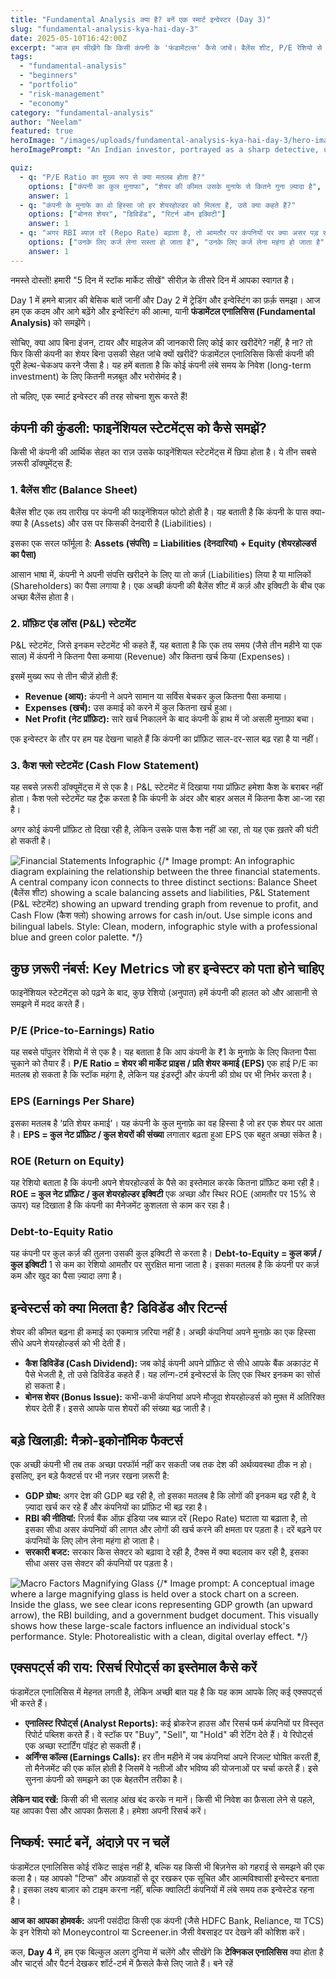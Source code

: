 ```yaml
---
title: "Fundamental Analysis क्या है? बनें एक स्मार्ट इन्वेस्टर (Day 3)"
slug: "fundamental-analysis-kya-hai-day-3"
date: 2025-05-10T16:42:00Z
excerpt: "आज हम सीखेंगे कि किसी कंपनी के 'फंडामेंटल्स' कैसे जांचें। बैलेंस शीट, P/E रेशियो से लेकर RBI की नीतियों तक, वो सब कुछ जो एक लॉन्ग-टर्म इन्वेस्टर को जानना ज़रूरी है।"
tags:
  - "fundamental-analysis"
  - "beginners"
  - "portfolio"
  - "risk-management"
  - "economy"
category: "fundamental-analysis"
author: "Neelam"
featured: true
heroImage: "/images/uploads/fundamental-analysis-kya-hai-day-3/hero-image.jpg"
heroImagePrompt: "An Indian investor, portrayed as a sharp detective, uses a magnifying glass to examine a glowing, holographic blueprint of a company (symbolizing its fundamentals). The blueprint reveals strong foundations like a solid balance sheet and growing profit charts. The backdrop is a modern, slightly futuristic office overlooking Dalal Street at dusk. The atmosphere is one of insight and discovery. Text on blueprint: 'True Value'."

quiz:
  - q: "P/E Ratio का मुख्य रूप से क्या मतलब होता है?"
    options: ["कंपनी का कुल मुनाफा", "शेयर की कीमत उसके मुनाफे से कितने गुना ज़्यादा है", "कंपनी पर कुल कितना कर्ज है"]
    answer: 1
  - q: "कंपनी के मुनाफे का वो हिस्सा जो हर शेयरहोल्डर को मिलता है, उसे क्या कहते हैं?"
    options: ["बोनस शेयर", "डिविडेंड", "रिटर्न ऑन इक्विटी"]
    answer: 1
  - q: "अगर RBI ब्याज़ दरें (Repo Rate) बढ़ाता है, तो आमतौर पर कंपनियों पर क्या असर पड़ सकता है?"
    options: ["उनके लिए कर्ज लेना सस्ता हो जाता है", "उनके लिए कर्ज लेना महंगा हो जाता है", "कोई असर नहीं पड़ता"]
    answer: 1
---
```


नमस्ते दोस्तों! हमारी "5 दिन में स्टॉक मार्केट सीखें" सीरीज़ के तीसरे दिन में आपका स्वागत है।

Day 1 में हमने बाज़ार की बेसिक बातें जानीं और Day 2 में ट्रेडिंग और इन्वेस्टिंग का फ़र्क़ समझा। आज हम एक कदम और आगे बढ़ेंगे और इन्वेस्टिंग की आत्मा, यानी **फंडामेंटल एनालिसिस (Fundamental Analysis)** को समझेंगे।

सोचिए, क्या आप बिना इंजन, टायर और माइलेज की जानकारी लिए कोई कार खरीदेंगे? नहीं, है ना? तो फिर किसी कंपनी का शेयर बिना उसकी सेहत जांचे क्यों खरीदें? फंडामेंटल एनालिसिस किसी कंपनी की पूरी हेल्थ-चेकअप करने जैसा है। यह हमें बताता है कि कोई कंपनी लंबे समय के निवेश (long-term investment) के लिए कितनी मज़बूत और भरोसेमंद है।

तो चलिए, एक स्मार्ट इन्वेस्टर की तरह सोचना शुरू करते हैं!

## कंपनी की कुंडली: फाइनेंशियल स्टेटमेंट्स को कैसे समझें?

किसी भी कंपनी की आर्थिक सेहत का राज़ उसके फाइनेंशियल स्टेटमेंट्स में छिपा होता है। ये तीन सबसे ज़रूरी डॉक्यूमेंट्स हैं:

### 1. बैलेंस शीट (Balance Sheet)
बैलेंस शीट एक तय तारीख पर कंपनी की फाइनेंशियल फोटो होती है। यह बताती है कि कंपनी के पास क्या-क्या है (Assets) और उस पर किसकी देनदारी है (Liabilities)।

इसका एक सरल फॉर्मूला है:
**Assets (संपत्ति) = Liabilities (देनदारियां) + Equity (शेयरहोल्डर्स का पैसा)**

आसान भाषा में, कंपनी ने अपनी संपत्ति खरीदने के लिए या तो कर्ज़ (Liabilities) लिया है या मालिकों (Shareholders) का पैसा लगाया है। एक अच्छी कंपनी की बैलेंस शीट में कर्ज़ और इक्विटी के बीच एक अच्छा बैलेंस होता है।

### 2. प्रॉफ़िट एंड लॉस (P&L) स्टेटमेंट
P&L स्टेटमेंट, जिसे इनकम स्टेटमेंट भी कहते हैं, यह बताता है कि एक तय समय (जैसे तीन महीने या एक साल) में कंपनी ने कितना पैसा कमाया (Revenue) और कितना खर्च किया (Expenses)।

इसमें मुख्य रूप से तीन चीज़ें होती हैं:
*   **Revenue (आय):** कंपनी ने अपने सामान या सर्विस बेचकर कुल कितना पैसा कमाया।
*   **Expenses (खर्च):** उस कमाई को करने में कुल कितना खर्च हुआ।
*   **Net Profit (नेट प्रॉफ़िट):** सारे खर्च निकालने के बाद कंपनी के हाथ में जो असली मुनाफ़ा बचा।

एक इन्वेस्टर के तौर पर हम यह देखना चाहते हैं कि कंपनी का प्रॉफ़िट साल-दर-साल बढ़ रहा है या नहीं।

### 3. कैश फ्लो स्टेटमेंट (Cash Flow Statement)
यह सबसे ज़रूरी डॉक्यूमेंट्स में से एक है। P&L स्टेटमेंट में दिखाया गया प्रॉफ़िट हमेशा कैश के बराबर नहीं होता। कैश फ्लो स्टेटमेंट यह ट्रैक करता है कि कंपनी के अंदर और बाहर असल में कितना कैश आ-जा रहा है।

अगर कोई कंपनी प्रॉफ़िट तो दिखा रही है, लेकिन उसके पास कैश नहीं आ रहा, तो यह एक ख़तरे की घंटी हो सकती है।

![Financial Statements Infographic](/images/uploads/fundamental-analysis-kya-hai-day-3/financial-statements.jpg)
{/* Image prompt: An infographic diagram explaining the relationship between the three financial statements. A central company icon connects to three distinct sections: Balance Sheet (बैलेंस शीट) showing a scale balancing assets and liabilities, P&L Statement (P&L स्टेटमेंट) showing an upward trending graph from revenue to profit, and Cash Flow (कैश फ्लो) showing arrows for cash in/out. Use simple icons and bilingual labels. Style: Clean, modern, infographic style with a professional blue and green color palette. */}

## कुछ ज़रूरी नंबर्स: Key Metrics जो हर इन्वेस्टर को पता होने चाहिए

फाइनेंशियल स्टेटमेंट्स को पढ़ने के बाद, कुछ रेशियो (अनुपात) हमें कंपनी की हालत को और आसानी से समझने में मदद करते हैं।

### P/E (Price-to-Earnings) Ratio
यह सबसे पॉपुलर रेशियो में से एक है। यह बताता है कि आप कंपनी के ₹1 के मुनाफ़े के लिए कितना पैसा चुकाने को तैयार हैं।
**P/E Ratio = शेयर की मार्केट प्राइस / प्रति शेयर कमाई (EPS)**
एक हाई P/E का मतलब हो सकता है कि स्टॉक महंगा है, लेकिन यह इंडस्ट्री और कंपनी की ग्रोथ पर भी निर्भर करता है।

### EPS (Earnings Per Share)
इसका मतलब है 'प्रति शेयर कमाई'। यह कंपनी के कुल मुनाफ़े का वह हिस्सा है जो हर एक शेयर पर आता है।
**EPS = कुल नेट प्रॉफ़िट / कुल शेयरों की संख्या**
लगातार बढ़ता हुआ EPS एक बहुत अच्छा संकेत है।

### ROE (Return on Equity)
यह रेशियो बताता है कि कंपनी अपने शेयरहोल्डर्स के पैसे का इस्तेमाल करके कितना प्रॉफ़िट कमा रही है।
**ROE = कुल नेट प्रॉफ़िट / कुल शेयरहोल्डर इक्विटी**
एक अच्छा और स्थिर ROE (आमतौर पर 15% से ऊपर) यह दिखाता है कि कंपनी का मैनेजमेंट कुशलता से काम कर रहा है।

### Debt-to-Equity Ratio
यह कंपनी पर कुल कर्ज़ की तुलना उसकी कुल इक्विटी से करता है।
**Debt-to-Equity = कुल कर्ज़ / कुल इक्विटी**
1 से कम का रेशियो आमतौर पर सुरक्षित माना जाता है। इसका मतलब है कि कंपनी पर कर्ज़ कम और खुद का पैसा ज़्यादा लगा है।

## इन्वेस्टर्स को क्या मिलता है? डिविडेंड और रिटर्न्स

शेयर की कीमत बढ़ना ही कमाई का एकमात्र ज़रिया नहीं है। अच्छी कंपनियां अपने मुनाफ़े का एक हिस्सा सीधे अपने शेयरहोल्डर्स को भी देती हैं।

*   **कैश डिविडेंड (Cash Dividend):** जब कोई कंपनी अपने प्रॉफ़िट से सीधे आपके बैंक अकाउंट में पैसे भेजती है, तो उसे डिविडेंड कहते हैं। यह लॉन्ग-टर्म इन्वेस्टर्स के लिए एक स्थिर इनकम का सोर्स हो सकता है।
*   **बोनस शेयर (Bonus Issue):** कभी-कभी कंपनियां अपने मौजूदा शेयरहोल्डर्स को मुफ़्त में अतिरिक्त शेयर देती हैं। इससे आपके पास शेयरों की संख्या बढ़ जाती है।

## बड़े खिलाड़ी: मैक्रो-इकोनॉमिक फैक्टर्स

एक अच्छी कंपनी भी तब तक अच्छा परफॉर्म नहीं कर सकती जब तक देश की अर्थव्यवस्था ठीक न हो। इसलिए, इन बड़े फैक्टर्स पर भी नज़र रखना ज़रूरी है:

*   **GDP ग्रोथ:** अगर देश की GDP बढ़ रही है, तो इसका मतलब है कि लोगों की इनकम बढ़ रही है, वे ज़्यादा खर्च कर रहे हैं और कंपनियों का प्रॉफ़िट भी बढ़ रहा है।
*   **RBI की नीतियां:** रिज़र्व बैंक ऑफ़ इंडिया जब ब्याज़ दरें (Repo Rate) घटाता या बढ़ाता है, तो इसका सीधा असर कंपनियों की लागत और लोगों की खर्च करने की क्षमता पर पड़ता है। दरें बढ़ने पर कंपनियों के लिए लोन लेना महंगा हो जाता है।
*   **सरकारी बजट:** सरकार किस सेक्टर को बढ़ावा दे रही है, टैक्स में क्या बदलाव कर रही है, इसका सीधा असर उस सेक्टर की कंपनियों पर पड़ता है।

![Macro Factors Magnifying Glass](/images/uploads/fundamental-analysis-kya-hai-day-3/macro-factors.jpg)
{/* Image prompt: A conceptual image where a large magnifying glass is held over a stock chart on a screen. Inside the glass, we see clear icons representing GDP growth (an upward arrow), the RBI building, and a government budget document. This visually shows how these large-scale factors influence an individual stock's performance. Style: Photorealistic with a clean, digital overlay effect. */}

## एक्सपर्ट्स की राय: रिसर्च रिपोर्ट्स का इस्तेमाल कैसे करें

फंडामेंटल एनालिसिस में मेहनत लगती है, लेकिन अच्छी बात यह है कि यह काम आपके लिए कई एक्सपर्ट्स भी करते हैं।

*   **एनालिस्ट रिपोर्ट्स (Analyst Reports):** कई ब्रोकरेज हाउस और रिसर्च फर्म कंपनियों पर विस्तृत रिपोर्ट पब्लिश करते हैं। वे स्टॉक पर "Buy", "Sell", या "Hold" की रेटिंग देते हैं। ये रिपोर्ट्स एक अच्छा स्टार्टिंग पॉइंट हो सकती हैं।
*   **अर्निंग्स कॉल्स (Earnings Calls):** हर तीन महीने में जब कंपनियां अपने रिजल्ट घोषित करती हैं, तो मैनेजमेंट की एक कॉल होती है जिसमें वे नतीजों और भविष्य की योजनाओं पर चर्चा करते हैं। इसे सुनना कंपनी को समझने का एक बेहतरीन तरीका है।

**लेकिन याद रखें:** किसी की भी सलाह आंख बंद करके न मानें। किसी भी निवेश का फ़ैसला लेने से पहले, यह आपका पैसा और आपका फ़ैसला है। हमेशा अपनी रिसर्च करें।

## निष्कर्ष: स्मार्ट बनें, अंदाज़े पर न चलें

फंडामेंटल एनालिसिस कोई रॉकेट साइंस नहीं है, बल्कि यह किसी भी बिज़नेस को गहराई से समझने की एक कला है। यह आपको "टिप्स" और अफ़वाहों से दूर रखकर एक सूचित और आत्मविश्वासी इन्वेस्टर बनाता है। इसका लक्ष्य बाज़ार को टाइम करना नहीं, बल्कि क्वालिटी कंपनियों में लंबे समय तक इन्वेस्टेड रहना है।

**आज का आपका होमवर्क:** अपनी पसंदीदा किसी एक कंपनी (जैसे HDFC Bank, Reliance, या TCS) के इन रेशियो को Moneycontrol या Screener.in जैसी वेबसाइट पर देखने की कोशिश करें।

कल, **Day 4** में, हम एक बिल्कुल अलग दुनिया में चलेंगे और सीखेंगे कि **टेक्निकल एनालिसिस** क्या होता है और चार्ट्स और पैटर्न देखकर शॉर्ट-टर्म में फ़ैसले कैसे लिए जाते हैं। बने रहें
